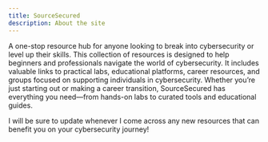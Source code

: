 ```yaml
---
title: SourceSecured
description: About the site
---
```


A one-stop resource hub for anyone looking to break into cybersecurity or level up their skills. This collection of resources is designed to help beginners and professionals navigate the world of cybersecurity. It includes valuable links to practical labs, educational platforms, career resources, and groups focused on supporting individuals in cybersecurity. Whether you’re just starting out or making a career transition, SourceSecured has everything you need—from hands-on labs to curated tools and educational guides. 

I will be sure to update whenever I come across any new resources that can benefit you on your cybersecurity journey!
